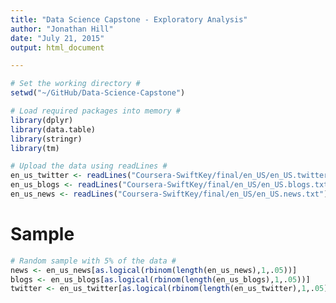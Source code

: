 ```yaml
---
title: "Data Science Capstone - Exploratory Analysis"
author: "Jonathan Hill"
date: "July 21, 2015"
output: html_document

---
```


```r
# Set the working directory #
setwd("~/GitHub/Data-Science-Capstone")

# Load required packages into memory #
library(dplyr)
library(data.table)
library(stringr)
library(tm)

# Upload the data using readLines #
en_us_twitter <- readLines("Coursera-SwiftKey/final/en_US/en_US.twitter.txt")
en_us_blogs <- readLines("Coursera-SwiftKey/final/en_US/en_US.blogs.txt")
en_us_news <- readLines("Coursera-SwiftKey/final/en_US/en_US.news.txt")
```
# Sample
```r
# Random sample with 5% of the data #
news <- en_us_news[as.logical(rbinom(length(en_us_news),1,.05))]
blogs <- en_us_blogs[as.logical(rbinom(length(en_us_blogs),1,.05))]
twitter <- en_us_twitter[as.logical(rbinom(length(en_us_twitter),1,.05))]
```

